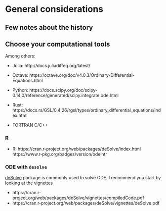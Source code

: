 # General considerations  {#overview}

## Few notes about the history



## Choose your computational tools

Among others:

- Julia: http://docs.juliadiffeq.org/latest/

- Octave: https://octave.org/doc/v4.0.3/Ordinary-Differential-Equations.html

- Python: https://docs.scipy.org/doc/scipy-0.14.0/reference/generated/scipy.integrate.ode.html

- Rust: https://docs.rs/GSL/0.4.26/rgsl/types/ordinary_differential_equations/index.html

- FORTRAN C/C++


### R

- R: https://cran.r-project.org/web/packages/deSolve/index.html https://www.r-pkg.org/badges/version/odeintr


### ODE with `desolve`

[deSolve](https://cran.r-project.org/web/packages/deSolve/index.html) package
is commonly used to solve ODE. I recommend you start by looking at the vignettes

- https://cran.r-project.org/web/packages/deSolve/vignettes/compiledCode.pdf
- https://cran.r-project.org/web/packages/deSolve/vignettes/deSolve.pdf
